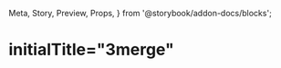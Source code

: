   Meta,
  Story,
  Preview,
  Props,
} from '@storybook/addon-docs/blocks';

<Meta
  title="Admin|DetailSidePanel"
  component={DetailSidePanel}
/>

# initialTitle="3merge"

<Preview>
  <Story name="With initial value">
    <DetailSidePanel />
  </Story>
</Preview>
